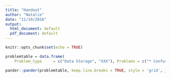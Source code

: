 ```yaml
---
title: "Handout"
author: "Natalie"
date: "11/10/2018"
output:
  html_document: default
  pdf_document: default
---
```


```r
knitr::opts_chunk$set(echo = TRUE)
```

```r
problemtable = data.frame(
    Problem_type     = c("Data Storage", "XXX"), Problems = c("* Confusion about original dataset.\ \n* Accidental editing/deletion of data.", "XXX"),   Solutions = c("* Organise your folders sensibly (do not save original data and processed data in the same place). \n * Set original data folder to read only.\ \n * Use a file-naming convention that takes into account date downloaded and version.\ \n* Store a readme detailing the origin of the original data (with checksum).", "XXX"))

pander::pander(problemtable, keep.line.breaks = TRUE, style = 'grid', justify = 'left')
```
